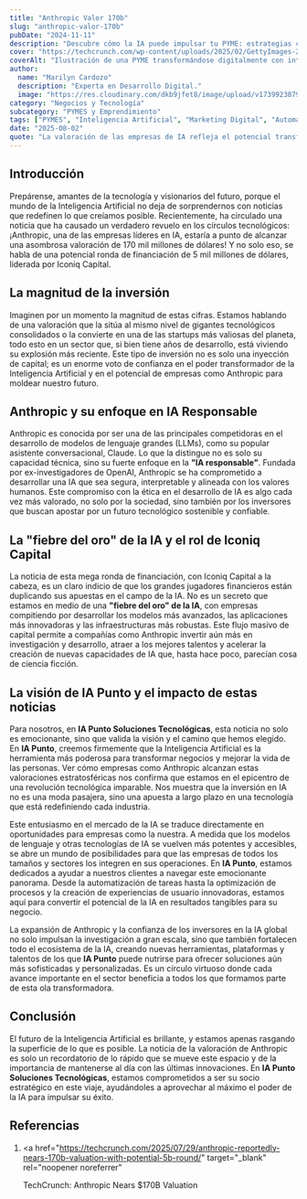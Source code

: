 ```yaml
---
title: "Anthropic Valor 170b"
slug: "anthropic-valor-170b"
pubDate: "2024-11-11"
description: "Descubre cómo la IA puede impulsar tu PYME: estrategias concretas de marketing, automatización y datos para aumentar ventas."
cover: "https://techcrunch.com/wp-content/uploads/2025/02/GettyImages-2153561878.jpg?w=1024"
coverAlt: "Ilustración de una PYME transformándose digitalmente con inteligencia artificial."
author:
  name: "Marilyn Cardozo"
  description: "Experta en Desarrollo Digital."
  image: "https://res.cloudinary.com/dkb9jfet8/image/upload/v1739923879/marilyn_s2mi4a.png"
category: "Negocios y Tecnología"
subcategory: "PYMES y Emprendimiento"
tags: ["PYMES", "Inteligencia Artificial", "Marketing Digital", "Automatización", "Ventas"]
date: "2025-08-02"
quote: "La valoración de las empresas de IA refleja el potencial transformador de la tecnología. — Carlos Monnery"
---
```

<h2 id="introduccion">Introducción</h2>

Prepárense, amantes de la tecnología y visionarios del futuro, porque el mundo de la Inteligencia Artificial no deja de sorprendernos con noticias que redefinen lo que creíamos posible. Recientemente, ha circulado una noticia que ha causado un verdadero revuelo en los círculos tecnológicos: ¡Anthropic, una de las empresas líderes en IA, estaría a punto de alcanzar una asombrosa valoración de 170 mil millones de dólares! Y no solo eso, se habla de una potencial ronda de financiación de 5 mil millones de dólares, liderada por Iconiq Capital.

<h2 id="la-magnitud-de-la-inversion">La magnitud de la inversión</h2>

Imaginen por un momento la magnitud de estas cifras. Estamos hablando de una valoración que la sitúa al mismo nivel de gigantes tecnológicos consolidados o la convierte en una de las startups más valiosas del planeta, todo esto en un sector que, si bien tiene años de desarrollo, está viviendo su explosión más reciente. Este tipo de inversión no es solo una inyección de capital; es un enorme voto de confianza en el poder transformador de la Inteligencia Artificial y en el potencial de empresas como Anthropic para moldear nuestro futuro.

<h2 id="anthropic-y-su-enfoque-en-ia-responsable">
  Anthropic y su enfoque en IA Responsable
</h2>

Anthropic es conocida por ser una de las principales competidoras en el desarrollo de modelos de lenguaje grandes (LLMs), como su popular asistente conversacional, Claude. Lo que la distingue no es solo su capacidad técnica, sino su fuerte enfoque en la **"IA responsable"**. Fundada por ex-investigadores de OpenAI, Anthropic se ha comprometido a desarrollar una IA que sea segura, interpretable y alineada con los valores humanos. Este compromiso con la ética en el desarrollo de IA es algo cada vez más valorado, no solo por la sociedad, sino también por los inversores que buscan apostar por un futuro tecnológico sostenible y confiable.

<h2 id="la-fiebre-del-oro-de-la-ia">
  La "fiebre del oro" de la IA y el rol de Iconiq Capital
</h2>

La noticia de esta mega ronda de financiación, con Iconiq Capital a la cabeza, es un claro indicio de que los grandes jugadores financieros están duplicando sus apuestas en el campo de la IA. No es un secreto que estamos en medio de una **"fiebre del oro" de la IA**, con empresas compitiendo por desarrollar los modelos más avanzados, las aplicaciones más innovadoras y las infraestructuras más robustas. Este flujo masivo de capital permite a compañías como Anthropic invertir aún más en investigación y desarrollo, atraer a los mejores talentos y acelerar la creación de nuevas capacidades de IA que, hasta hace poco, parecían cosa de ciencia ficción.

<h2 id="la-vision-de-ia-punto-y-el-impacto">
  La visión de IA Punto y el impacto de estas noticias
</h2>

Para nosotros, en **IA Punto Soluciones Tecnológicas**, esta noticia no solo es emocionante, sino que valida la visión y el camino que hemos elegido. En **IA Punto**, creemos firmemente que la Inteligencia Artificial es la herramienta más poderosa para transformar negocios y mejorar la vida de las personas. Ver cómo empresas como Anthropic alcanzan estas valoraciones estratosféricas nos confirma que estamos en el epicentro de una revolución tecnológica imparable. Nos muestra que la inversión en IA no es una moda pasajera, sino una apuesta a largo plazo en una tecnología que está redefiniendo cada industria.

Este entusiasmo en el mercado de la IA se traduce directamente en oportunidades para empresas como la nuestra. A medida que los modelos de lenguaje y otras tecnologías de IA se vuelven más potentes y accesibles, se abre un mundo de posibilidades para que las empresas de todos los tamaños y sectores los integren en sus operaciones. En **IA Punto**, estamos dedicados a ayudar a nuestros clientes a navegar este emocionante panorama. Desde la automatización de tareas hasta la optimización de procesos y la creación de experiencias de usuario innovadoras, estamos aquí para convertir el potencial de la IA en resultados tangibles para su negocio.

La expansión de Anthropic y la confianza de los inversores en la IA global no solo impulsan la investigación a gran escala, sino que también fortalecen todo el ecosistema de la IA, creando nuevas herramientas, plataformas y talentos de los que **IA Punto** puede nutrirse para ofrecer soluciones aún más sofisticadas y personalizadas. Es un círculo virtuoso donde cada avance importante en el sector beneficia a todos los que formamos parte de esta ola transformadora.

<h2 id="conclusion">Conclusión</h2>

El futuro de la Inteligencia Artificial es brillante, y estamos apenas rasgando la superficie de lo que es posible. La noticia de la valoración de Anthropic es solo un recordatorio de lo rápido que se mueve este espacio y de la importancia de mantenerse al día con las últimas innovaciones. En **IA Punto Soluciones Tecnológicas**, estamos comprometidos a ser su socio estratégico en este viaje, ayudándoles a aprovechar al máximo el poder de la IA para impulsar su éxito.

<h2 id="referencias">Referencias</h2>

1.  <a
      href="https://techcrunch.com/2025/07/29/anthropic-reportedly-nears-170b-valuation-with-potential-5b-round/"
      target="_blank"
      rel="noopener noreferrer"
    >
      TechCrunch: Anthropic Nears $170B Valuation
    </a>
